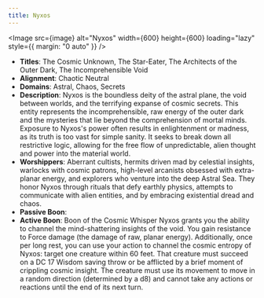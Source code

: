 ```yaml
---
title: Nyxos
---
```



<Image src={image} alt="Nyxos" width={600} height={600} loading="lazy" style={{ margin: "0 auto" }} />

- **Titles**: The Cosmic Unknown, The Star-Eater, The Architects of the Outer Dark, The Incomprehensible Void
- **Alignment**: Chaotic Neutral
- **Domains**: Astral, Chaos, Secrets
- **Description**: Nyxos is the boundless deity of the astral plane, the void between worlds, and the terrifying expanse of cosmic secrets. This entity represents the incomprehensible, raw energy of the outer dark and the mysteries that lie beyond the comprehension of mortal minds. Exposure to Nyxos's power often results in enlightenment or madness, as its truth is too vast for simple sanity. It seeks to break down all restrictive logic, allowing for the free flow of unpredictable, alien thought and power into the material world.
- **Worshippers**: Aberrant cultists, hermits driven mad by celestial insights, warlocks with cosmic patrons, high-level arcanists obsessed with extra-planar energy, and explorers who venture into the deep Astral Sea. They honor Nyxos through rituals that defy earthly physics, attempts to communicate with alien entities, and by embracing existential dread and chaos.
- **Passive Boon**:
- **Active Boon**: Boon of the Cosmic Whisper Nyxos grants you the ability to channel the mind-shattering insights of the void. You gain resistance to Force damage (the damage of raw, planar energy). Additionally, once per long rest, you can use your action to channel the cosmic entropy of Nyxos: target one creature within 60 feet. That creature must succeed on a DC 17 Wisdom saving throw or be afflicted by a brief moment of crippling cosmic insight. The creature must use its movement to move in a random direction (determined by a d8) and cannot take any actions or reactions until the end of its next turn.
